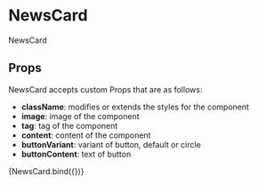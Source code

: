 
<Meta title="components/molecules/NewsCard" decorators={[withDesign]} />

# NewsCard

NewsCard

## Props

NewsCard accepts custom Props that are as follows:

- <b>className</b>: modifies or extends the styles for the component
- <b>image</b>: image of the component
- <b>tag</b>: tag of the component
- <b>content</b>: content of the component
- <b>buttonVariant</b>: variant of button, default or circle
- <b>buttonContent</b>: text of button

<Canvas>
  <Story
    name="NewsCard"
    parameters={{
      design: {
        type: 'figma',
        url: '',
      },
    }}
    args={{
      tag: 'Lorem ipsum',
      title: 'Nadpis lorem ipsum dolor sit',
      content:
        'Lorem ipsum dolor sit amet, consectetur adipiscing elit. Sit massa morbi tristique sit mi, faucibus.',
      imageSrc: sampleImage,
    }}
  >
    {NewsCard.bind({})}
  </Story>
</Canvas>

<ArgsTable of={NewsCard} />
